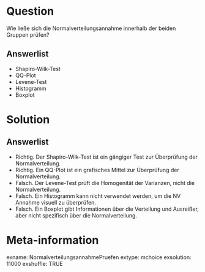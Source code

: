 Question 
======== 

Wie ließe sich die Normalverteilungsannahme innerhalb der beiden Gruppen prüfen?

Answerlist
----------

* Shapiro-Wilk-Test
* QQ-Plot
* Levene-Test
* Histogramm
* Boxplot

Solution
========

Answerlist
----------

* Richtig. Der Shapiro-Wilk-Test ist ein gängiger Test zur Überprüfung der Normalverteilung.
* Richtig. Ein QQ-Plot ist ein grafisches Mittel zur Überprüfung der Normalverteilung.
* Falsch. Der Levene-Test prüft die Homogenität der Varianzen, nicht die Normalverteilung.
* Falsch. Ein Histogramm kann nicht verwendet werden, um die NV Annahme visuell zu überprüfen.
* Falsch. Ein Boxplot gibt Informationen über die Verteilung und Ausreißer, aber nicht spezifisch über die Normalverteilung.

Meta-information
================
exname: NormalverteilungsannahmePruefen
extype: mchoice 
exsolution: 11000
exshuffle: TRUE

